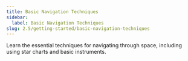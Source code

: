 ```yaml
---
title: Basic Navigation Techniques
sidebar:
  label: Basic Navigation Techniques
slug: 2.5/getting-started/basic-navigation-techniques
---
```


Learn the essential techniques for navigating through space, including using star charts and basic instruments.
